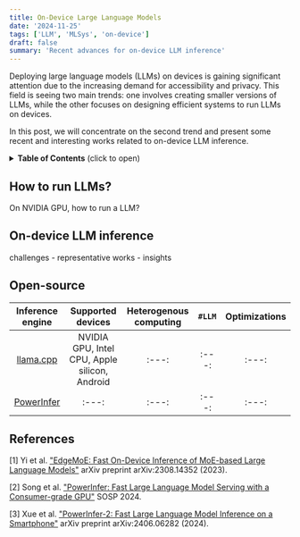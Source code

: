 ```yaml
---
title: On-Device Large Language Models
date: '2024-11-25'
tags: ['LLM', 'MLSys', 'on-device']
draft: false
summary: 'Recent advances for on-device LLM inference'
---
```

Deploying large language models (LLMs) on devices is gaining significant attention due to the increasing demand for accessibility and privacy. This field is seeing two main trends: one involves creating smaller versions of LLMs, while the other focuses on designing efficient systems to run LLMs on devices.

In this post, we will concentrate on the second trend and present some recent and interesting works related to on-device LLM inference.

<details>
<summary><b>Table of Contents</b> (click to open)</summary>

- [How to run LLMs?](#how-to-run-llms)
- [On-device LLM inference](#on-device-llm-inference)
- [Open-source](#open-source)
- [References](#references)

</details>

## How to run LLMs?

On NVIDIA GPU, how to run a LLM?

## On-device LLM inference
challenges - representative works - insights

## Open-source

|Inference engine|Supported devices|Heterogenous computing|`#LLM`|Optimizations|
|:--:|:---:|:---:|:---:|:---:|
|[llama.cpp](https://github.com/ggerganov/llama.cpp)|NVIDIA GPU, Intel CPU, Apple silicon, Android|:---:|:---:|:---:|
|[PowerInfer](https://github.com/SJTU-IPADS/PowerInfer)|:---:|:---:|:---:|:---:|

## References
[1] Yi et al. ["EdgeMoE: Fast On-Device Inference of MoE-based Large Language Models"](https://arxiv.org/abs/2308.14352) arXiv preprint arXiv:2308.14352 (2023).

[2] Song et al. ["PowerInfer: Fast Large Language Model Serving with a Consumer-grade GPU"](https://dl.acm.org/doi/pdf/10.1145/3694715.3695964) SOSP 2024.

[3] Xue et al. ["PowerInfer-2: Fast Large Language Model Inference on a Smartphone"](https://arxiv.org/abs/2406.06282) arXiv preprint arXiv:2406.06282 (2024).